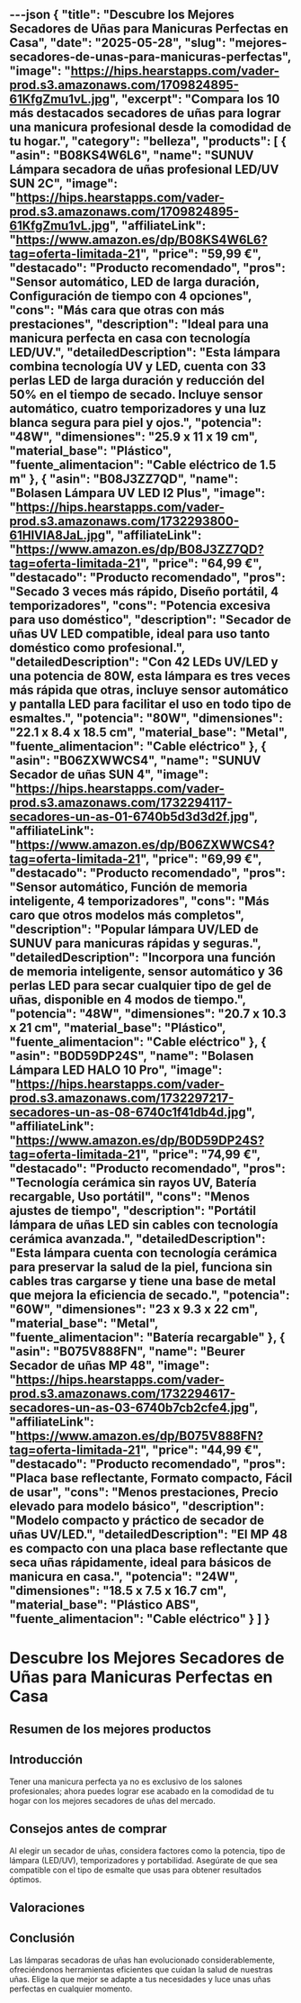 ---json
{
  "title": "Descubre los Mejores Secadores de Uñas para Manicuras Perfectas en Casa",
  "date": "2025-05-28",
  "slug": "mejores-secadores-de-unas-para-manicuras-perfectas",
  "image": "https://hips.hearstapps.com/vader-prod.s3.amazonaws.com/1709824895-61KfgZmu1vL.jpg",
  "excerpt": "Compara los 10 más destacados secadores de uñas para lograr una manicura profesional desde la comodidad de tu hogar.",
  "category": "belleza",
  "products": [
    {
      "asin": "B08KS4W6L6",
      "name": "SUNUV Lámpara secadora de uñas profesional LED/UV SUN 2C",
      "image": "https://hips.hearstapps.com/vader-prod.s3.amazonaws.com/1709824895-61KfgZmu1vL.jpg",
      "affiliateLink": "https://www.amazon.es/dp/B08KS4W6L6?tag=oferta-limitada-21",
      "price": "59,99 €",
      "destacado": "Producto recomendado",
      "pros": "Sensor automático, LED de larga duración, Configuración de tiempo con 4 opciones",
      "cons": "Más cara que otras con más prestaciones",
      "description": "Ideal para una manicura perfecta en casa con tecnología LED/UV.",
      "detailedDescription": "Esta lámpara combina tecnología UV y LED, cuenta con 33 perlas LED de larga duración y reducción del 50% en el tiempo de secado. Incluye sensor automático, cuatro temporizadores y una luz blanca segura para piel y ojos.",
      "potencia": "48W",
      "dimensiones": "25.9 x 11 x 19 cm",
      "material_base": "Plástico",
      "fuente_alimentacion": "Cable eléctrico de 1.5 m"
    },
    {
      "asin": "B08J3ZZ7QD",
      "name": "Bolasen Lámpara UV LED I2 Plus",
      "image": "https://hips.hearstapps.com/vader-prod.s3.amazonaws.com/1732293800-61HlVIA8JaL.jpg",
      "affiliateLink": "https://www.amazon.es/dp/B08J3ZZ7QD?tag=oferta-limitada-21",
      "price": "64,99 €",
      "destacado": "Producto recomendado",
      "pros": "Secado 3 veces más rápido, Diseño portátil, 4 temporizadores",
      "cons": "Potencia excesiva para uso doméstico",
      "description": "Secador de uñas UV LED compatible, ideal para uso tanto doméstico como profesional.",
      "detailedDescription": "Con 42 LEDs UV/LED y una potencia de 80W, esta lámpara es tres veces más rápida que otras, incluye sensor automático y pantalla LED para facilitar el uso en todo tipo de esmaltes.",
      "potencia": "80W",
      "dimensiones": "22.1 x 8.4 x 18.5 cm",
      "material_base": "Metal",
      "fuente_alimentacion": "Cable eléctrico"
    },
    {
      "asin": "B06ZXWWCS4",
      "name": "SUNUV Secador de uñas SUN 4",
      "image": "https://hips.hearstapps.com/vader-prod.s3.amazonaws.com/1732294117-secadores-un-as-01-6740b5d3d3d2f.jpg",
      "affiliateLink": "https://www.amazon.es/dp/B06ZXWWCS4?tag=oferta-limitada-21",
      "price": "69,99 €",
      "destacado": "Producto recomendado",
      "pros": "Sensor automático, Función de memoria inteligente, 4 temporizadores",
      "cons": "Más caro que otros modelos más completos",
      "description": "Popular lámpara UV/LED de SUNUV para manicuras rápidas y seguras.",
      "detailedDescription": "Incorpora una función de memoria inteligente, sensor automático y 36 perlas LED para secar cualquier tipo de gel de uñas, disponible en 4 modos de tiempo.",
      "potencia": "48W",
      "dimensiones": "20.7 x 10.3 x 21 cm",
      "material_base": "Plástico",
      "fuente_alimentacion": "Cable eléctrico"
    },
    {
      "asin": "B0D59DP24S",
      "name": "Bolasen Lámpara LED HALO 10 Pro",
      "image": "https://hips.hearstapps.com/vader-prod.s3.amazonaws.com/1732297217-secadores-un-as-08-6740c1f41db4d.jpg",
      "affiliateLink": "https://www.amazon.es/dp/B0D59DP24S?tag=oferta-limitada-21",
      "price": "74,99 €",
      "destacado": "Producto recomendado",
      "pros": "Tecnología cerámica sin rayos UV, Batería recargable, Uso portátil",
      "cons": "Menos ajustes de tiempo",
      "description": "Portátil lámpara de uñas LED sin cables con tecnología cerámica avanzada.",
      "detailedDescription": "Esta lámpara cuenta con tecnología cerámica para preservar la salud de la piel, funciona sin cables tras cargarse y tiene una base de metal que mejora la eficiencia de secado.",
      "potencia": "60W",
      "dimensiones": "23 x 9.3 x 22 cm",
      "material_base": "Metal",
      "fuente_alimentacion": "Batería recargable"
    },
    {
      "asin": "B075V888FN",
      "name": "Beurer Secador de uñas MP 48",
      "image": "https://hips.hearstapps.com/vader-prod.s3.amazonaws.com/1732294617-secadores-un-as-03-6740b7cb2cfe4.jpg",
      "affiliateLink": "https://www.amazon.es/dp/B075V888FN?tag=oferta-limitada-21",
      "price": "44,99 €",
      "destacado": "Producto recomendado",
      "pros": "Placa base reflectante, Formato compacto, Fácil de usar",
      "cons": "Menos prestaciones, Precio elevado para modelo básico",
      "description": "Modelo compacto y práctico de secador de uñas UV/LED.",
      "detailedDescription": "El MP 48 es compacto con una placa base reflectante que seca uñas rápidamente, ideal para básicos de manicura en casa.",
      "potencia": "24W",
      "dimensiones": "18.5 x 7.5 x 16.7 cm",
      "material_base": "Plástico ABS",
      "fuente_alimentacion": "Cable eléctrico"
    }
  ]
}
---


# Descubre los Mejores Secadores de Uñas para Manicuras Perfectas en Casa

## Resumen de los mejores productos

<ProductRankingTable products={products} />

## Introducción

Tener una manicura perfecta ya no es exclusivo de los salones profesionales; ahora puedes lograr ese acabado en la comodidad de tu hogar con los mejores secadores de uñas del mercado.

## Consejos antes de comprar

Al elegir un secador de uñas, considera factores como la potencia, tipo de lámpara (LED/UV), temporizadores y portabilidad. Asegúrate de que sea compatible con el tipo de esmalte que usas para obtener resultados óptimos.

## Valoraciones

<ProductDetailCard product={products[0]} />

<ProductDetailCard product={products[1]} />

<ProductDetailCard product={products[2]} />

<ProductDetailCard product={products[3]} />

<ProductDetailCard product={products[4]} />

## Conclusión

Las lámparas secadoras de uñas han evolucionado considerablemente, ofreciéndonos herramientas eficientes que cuidan la salud de nuestras uñas. Elige la que mejor se adapte a tus necesidades y luce unas uñas perfectas en cualquier momento.
